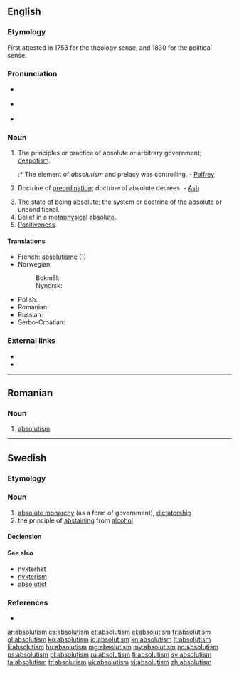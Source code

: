 ==English==

===Etymology===
First attested in 1753 for the theology sense, and 1830 for the political sense. {{suffix|absolute|ism}}

===Pronunciation===
* {{a|UK}} {{IPA|/ˈæbsəluːtɪzəm/}}
* {{a|US}} {{IPA|/ˈæb.sə.ˌlu.ˌtɪz.əm/}}
* {{audio|en-us-absolutism.ogg|Audio (US)}}

===Noun===
{{en-noun}}

# {{context|political science}} The principles or practice of absolute or arbitrary government; [[despotism]].
#:* The element of ''absolutism'' and prelacy was controlling. - [[Palfrey]]
# {{context|theology}} Doctrine of [[preordination]]; doctrine of absolute decrees. - [[Ash]]
# The state of being absolute; the system or doctrine of the absolute or unconditional.
# Belief in a [[metaphysical]] [[absolute]].
# [[positiveness|Positiveness]].

====Translations====
{{trans-top|The state of being absolute}}
* French: [[absolutisme]] (1)
* Norwegian:
*: Bokmål: {{t+|no|absolutisme|m}}
*: Nynorsk: {{t-|nn|absolutisme|m}}
{{trans-mid}}
* Polish: {{t+|pl|absolutyzm|m}}
* Romanian: {{t-|ro|absolutism|n}}
* Russian: {{t+|ru|абсолютизм|m|tr=absoljutízm}}
* Serbo-Croatian: {{t-|sh|apsolutizam|m}}
{{trans-bottom}}

===External links===
* {{R:OneLook}}
* {{R:Webster 1913}}

----

==Romanian==

===Noun===
{{ro-noun|n}}

# [[#English|absolutism]]

----

==Swedish==

===Etymology===
{{suffix|absolut|ism|lang=sv}}

===Noun===
{{sv-noun|g=c|uncountable}}

# [[absolute monarchy]] (as a form of government), [[dictatorship]]
# the principle of [[abstaining]] from [[alcohol]]

====Declension====
{{sv-noun-unc-irreg-c|2=absolutismen}}

====See also====
* [[nykterhet]]
* [[nykterism]]
* [[absolutist]]

===References===
* {{R:runeberg.org|saol|8|0009.html absolutism}}

[[ar:absolutism]]
[[cs:absolutism]]
[[et:absolutism]]
[[el:absolutism]]
[[fr:absolutism]]
[[gl:absolutism]]
[[ko:absolutism]]
[[io:absolutism]]
[[kn:absolutism]]
[[lt:absolutism]]
[[li:absolutism]]
[[hu:absolutism]]
[[mg:absolutism]]
[[my:absolutism]]
[[no:absolutism]]
[[ps:absolutism]]
[[pl:absolutism]]
[[ru:absolutism]]
[[fi:absolutism]]
[[sv:absolutism]]
[[ta:absolutism]]
[[tr:absolutism]]
[[uk:absolutism]]
[[vi:absolutism]]
[[zh:absolutism]]